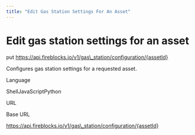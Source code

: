 ```yaml
---
title: "Edit Gas Station Settings For An Asset"
---
```

  
  # Edit gas station settings for an asset

put https://api.fireblocks.io/v1/gas\_station/configuration/{assetId}

Configures gas station settings for a requested asset.

Language

ShellJavaScriptPython

URL

Base URL

https://api.fireblocks.io/v1/gas\_station/configuration/{assetId}